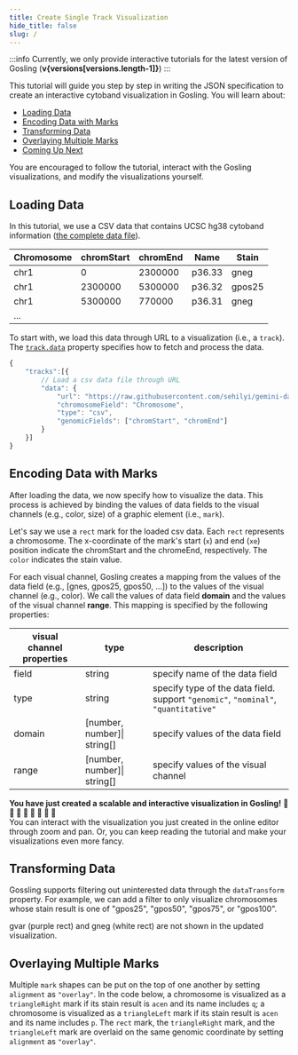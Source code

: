 ```yaml
---
title: Create Single Track Visualization
hide_title: false
slug: /
---
```



:::info
<span>Currently, we only provide interactive tutorials for the latest version of Gosling (<b>v{versions[versions.length-1]}</b>) </span>
:::

This tutorial will guide you step by step in writing the JSON specification to create an interactive cytoband visualization in Gosling. 
You will learn about:
- [Loading Data](#loading-data)
- [Encoding Data with Marks](#encoding-data-with-marks)
- [Transforming Data](#transforming-data)
- [Overlaying Multiple Marks](#overlaying-multiple-marks)
- [Coming Up Next](#coming-up-next)
  
<!-- You are encouraged to follow the tutorial and create visualizations in the [online editor][onlineEditorURL]. -->
You are encouraged to follow the tutorial, interact with the Gosling visualizations, and modify the visualizations yourself.
## Loading Data

In this tutorial, we use a CSV data that contains UCSC hg38 cytoband information ([the complete data file][csvDataURL]).



|Chromosome|chromStart|chromEnd|Name|Stain|
|---|---|---|---|--|
|chr1|0|2300000|p36.33|gneg|
|chr1|2300000|5300000|p36.32|gpos25|
|chr1|5300000|770000|p36.31|gneg|
|...|


To start with, we load this data through URL to a visualization (i.e., a `track`).
The <a href='/docs/data' target='_blank'>`track.data`</a> property specifies how to fetch and process the data.

```javascript
{
    "tracks":[{
        // Load a csv data file through URL
        "data": {
            "url": "https://raw.githubusercontent.com/sehilyi/gemini-datasets/master/data/UCSC.HG38.Human.CytoBandIdeogram.csv",
            "chromosomeField": "Chromosome",
            "type": "csv",
            "genomicFields": ["chromStart", "chromEnd"]
        }
    }]
}
```

## Encoding Data with Marks
After loading the data, we now specify how to visualize the data.
This process is achieved by binding the values of data fields to the visual channels (e.g., color, size) of a graphic element (i.e., `mark`).

Let's say we use a `rect` mark for the loaded csv data.
Each `rect` represents a chromosome. 
The x-coordinate of the mark's start (`x`) and end (`xe`) position indicate the chromStart and the chromeEnd, respectively.
The `color` indicates the stain value. 

For each visual channel, Gosling creates a mapping from the values of the data field (e.g., [gnes, gpos25, gpos50, ...]) to the values of the visual channel (e.g., color). We call the values of data field **domain** and the values of the visual channel **range**.
This mapping is specified by the following properties:

| visual channel properties | type                        | description                                                                        |
| ------------------------- | --------------------------- | ---------------------------------------------------------------------------------- |
| field                     | string                      | specify name of the data field                                                     |
| type                      | string                      | specify type of the data field. support `"genomic"`, `"nominal"`, `"quantitative"` |
| domain                    | [number, number]\| string[] | specify values of the data field                                                   |
| range                     | [number, number]\| string[] | specify values of the visual channel                                               |



<GoslingEditor spec={SPEC1}/>



**You have just created a scalable and interactive visualization in Gosling!**  **:tada:  :tada:  :tada: :tada: :tada: :tada: :tada: :tada:**  
You can interact with the visualization you just created in the online editor through zoom and pan.
Or, you can keep reading the tutorial and make your visualizations even more fancy.

## Transforming Data
Gossling supports filtering out uninterested data through the `dataTransform` property.
For example, we can add a filter to only visualize chromosomes whose stain result is one of "gpos25", "gpos50", "gpos75", or "gpos100".

<GoslingEditor spec={SPEC_TRANSFORM_DATA} />

gvar (purple rect) and gneg (white rect) are not shown in the updated visualization.





## Overlaying Multiple Marks
Multiple `mark` shapes can be put on the top of one another by setting `alignment` as `"overlay"`.
In the code below, a chromosome is visualized as a `triangleRight` mark if its stain result is `acen` and its name includes `q`; a chromosome is visualized as a `triangleLeft` mark if its stain result is `acen` and its name includes `p`. The `rect` mark, the `triangleRight` mark, and the `triangleLeft` mark are overlaid on the same genomic coordinate by setting `alignment` as `"overlay"`.

<GoslingEditor spec={SPEC_OVERLAP}/>


[onlineEditorURL]: http://gosling.js.org
[exampleURL]: http://gosling.js.org
[csvDataURL]: https://raw.githubusercontent.com/sehilyi/gemini-datasets/master/data/UCSC.HG38.Human.CytoBandIdeogram.csv
